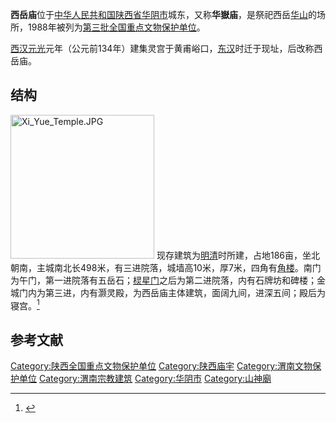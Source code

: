 {{文物保护单位
| 级别 = 全国
| 图片 = 西岳庙.JPG
| 說明 = 西岳庙庙门
| 名称 = 西岳庙
| 所在 = [[陕西省|陕西省]][[华阴市|华阴市]]
| 分类 = 古建筑
| 时代 = [[明清|明清]]
| 编号 = [[第三批全国重点文物保护单位|第三批]]第126项
| 登录 = 1988年1月13日
| 坐標 = {{coord|34|34|48|N|110|06|08|E|display=inline,title|scale:10000}}
}}
'''西岳庙'''位于[[中华人民共和国|中华人民共和国]][[陕西省|陕西省]][[华阴市|华阴市]]城东，又称'''华嶽庙'''，是祭祀西岳[[华山|华山]]的场所，1988年被列为[[第三批全国重点文物保护单位|第三批全国重点文物保护单位]]。

[[西汉|西汉]][[元光_(西汉)|元光]]元年（公元前134年）建集灵宫于黄甫峪口，[[东汉|东汉]]时迁于现址，后改称西岳庙。

==结构==
[[File:Xi_Yue_Temple.JPG|230px]]
现存建筑为[[明清|明清]]时所建，占地186亩，坐北朝南，主城南北长498米，有三进院落，城墙高10米，厚7米，四角有[[角楼_(辅助建筑)|角楼]]。南门为午门，第一进院落有五岳石；[[棂星门|棂星门]]之后为第二进院落，内有石牌坊和碑楼；金城门内为第三进，内有灏灵殿，为西岳庙主体建筑，面阔九间，进深五间；殿后为寝宫。<ref>{{Cite book |title=全国重点文物保护单位·第一至第五批·第Ⅲ卷 |publisher=文物出版社 |year=2004 |isbn=7-5010-1525-2 |pages=310 }}</ref>

==参考文献==
{{reflist}}
{{渭南市文物保护单位}}
{{陕西全国重点文物保护单位}}
{{岳镇海渎祭祀}}

{{DEFAULTSORT:Xiyue Miao}}
[[Category:陕西全国重点文物保护单位|Category:陕西全国重点文物保护单位]]
[[Category:陕西庙宇|Category:陕西庙宇]]
[[Category:渭南文物保护单位|Category:渭南文物保护单位]]
[[Category:渭南宗教建筑|Category:渭南宗教建筑]]
[[Category:华阴市|Category:华阴市]]
[[Category:山神廟|Category:山神廟]]